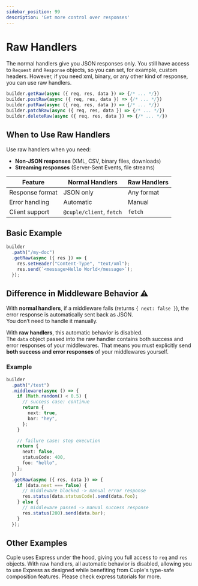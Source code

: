 ```yaml
---
sidebar_position: 99
description: 'Get more control over responses'
---
```


# Raw Handlers

The normal handlers give you JSON responses only.
You still have access to `Request` and `Response` objects, so you can set, for example, custom headers.
However, if you need xml, binary, or any other kind of response, you can use raw handlers.

```ts
builder.getRaw(async ({ req, res, data }) => {/* ... */})
builder.postRaw(async ({ req, res, data }) => {/* ... */})
builder.putRaw(async ({ req, res, data }) => {/* ... */})
builder.patchRaw(async ({ req, res, data }) => {/* ... */})
builder.deleteRaw(async ({ req, res, data }) => {/* ... */})
```

## When to Use Raw Handlers

Use raw handlers when you need:
- **Non-JSON responses** (XML, CSV, binary files, downloads)
- **Streaming responses** (Server-Sent Events, file streams)

| Feature | Normal Handlers | Raw Handlers |
|---------|----------------|--------------|
| Response format | JSON only | Any format |
| Error handling | Automatic | Manual |
| Client support | `@cuple/client`, `fetch` | `fetch` |

## Basic Example

```ts
builder
  .path("/my-doc")
  .getRaw(async ({ res }) => {
    res.setHeader("Content-Type", "text/xml");
    res.send(`<message>Hello World</message>`);
  });
```

## Difference in Middleware Behavior ⚠️

With **normal handlers**, if a middleware fails (returns `{ next: false }`), the error response is automatically sent back as JSON.  
You don’t need to handle it manually.  

With **raw handlers**, this automatic behavior is disabled.    
The `data` object passed into the raw handler contains both success and error responses of your middlewares.
That means you must explicitly send **both success and error responses** of your middlewares yourself.

### Example

```ts
builder
  .path("/test")
  .middleware(async () => {
    if (Math.random() < 0.5) {
      // success case: continue
      return {
        next: true,
        bar: "hey",
      };
    }

    // failure case: stop execution
    return {
      next: false,
      statusCode: 400,
      foo: "hello",
    };
  })
  .getRaw(async ({ res, data }) => {
    if (data.next === false) {
      // middleware blocked -> manual error response
      res.status(data.statusCode).send(data.foo);
    } else {
      // middleware passed -> manual success response
      res.status(200).send(data.bar);
    }
  });
```

## Other Examples

Cuple uses Express under the hood, giving you full access to `req` and `res` objects.
With raw handlers, all automatic behavior is disabled, allowing you to use Express as designed while benefiting from Cuple's type-safe composition features.
Please check express tutorials for more.